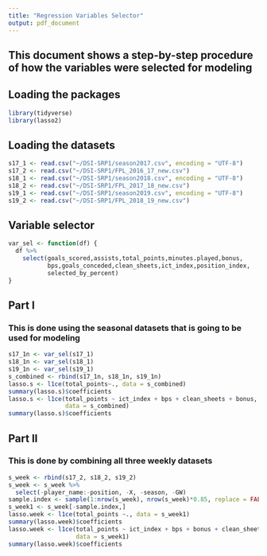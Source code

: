 ```yaml
---
title: "Regression Variables Selector"
output: pdf_document
---
```


## This document shows a step-by-step procedure of how the variables were selected for modeling

## Loading the packages

```r
library(tidyverse)
library(lasso2)
```

## Loading the datasets

```r
s17_1 <- read.csv("~/DSI-SRP1/season2017.csv", encoding = "UTF-8")
s17_2 <- read.csv("~/DSI-SRP1/FPL_2016_17_new.csv")
s18_1 <- read.csv("~/DSI-SRP1/season2018.csv", encoding = "UTF-8")
s18_2 <- read.csv("~/DSI-SRP1/FPL_2017_18_new.csv")
s19_1 <- read.csv("~/DSI-SRP1/season2019.csv", encoding = "UTF-8")
s19_2 <- read.csv("~/DSI-SRP1/FPL_2018_19_new.csv")
```

## Variable selector

```r
var_sel <- function(df) {
  df %>% 
    select(goals_scored,assists,total_points,minutes.played,bonus,
           bps,goals_conceded,clean_sheets,ict_index,position_index,
           selected_by_percent)
}
```


## Part I

### This is done using the seasonal datasets that is going to be used for modeling

```r
s17_1n <- var_sel(s17_1)
s18_1n <- var_sel(s18_1)
s19_1n <- var_sel(s19_1)
s_combined <- rbind(s17_1n, s18_1n, s19_1n)
lasso.s <- l1ce(total_points~., data = s_combined)
summary(lasso.s)$coefficients
lasso.s <- l1ce(total_points ~ ict_index + bps + clean_sheets + bonus,
                data = s_combined)
summary(lasso.s)$coefficients
```

## Part II

### This is done by combining all three weekly datasets
```r
s_week <- rbind(s17_2, s18_2, s19_2)
s_week <- s_week %>% 
  select(-player_name:-position, -X, -season, -GW)
sample.index <- sample(1:nrow(s_week), nrow(s_week)*0.85, replace = FALSE)
s_week1 <- s_week[-sample.index,]
lasso.week <- l1ce(total_points ~., data = s_week1)
summary(lasso.week)$coefficients
lasso.week <- l1ce(total_points ~ ict_index + bps + bonus + clean_sheets,
                   data = s_week1)
summary(lasso.week)$coefficients
```



